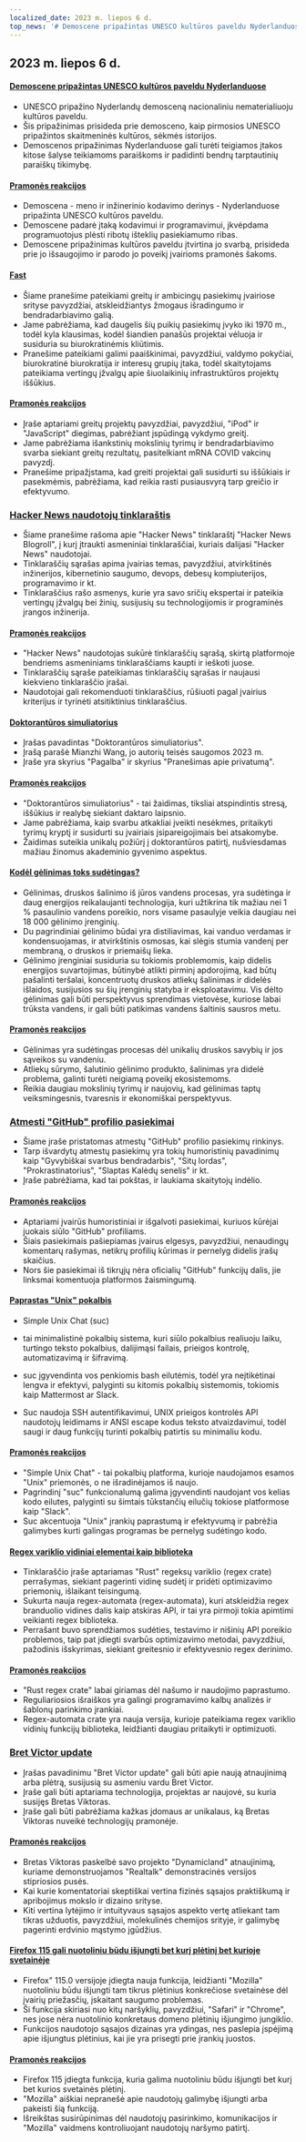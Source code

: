 ```yaml
---
localized_date: 2023 m. liepos 6 d.
top_news: '# Demoscene pripažintas UNESCO kultūros paveldu Nyderlanduose'
---
```


## 2023 m. liepos 6 d.

#### [Demoscene pripažintas UNESCO kultūros paveldu Nyderlanduose](http://demoscene-the-art-of-coding.net/2023/07/03/unescodemoscene-accepted-as-unesco-cultural-heritage-in-the-netherlands/)

- UNESCO pripažino Nyderlandų demosceną nacionaliniu nematerialiuoju kultūros paveldu.
- Šis pripažinimas prisideda prie demosceno, kaip pirmosios UNESCO pripažintos skaitmeninės kultūros, sėkmės istorijos.
- Demoscenos pripažinimas Nyderlanduose gali turėti teigiamos įtakos kitose šalyse teikiamoms paraiškoms ir padidinti bendrų tarptautinių paraiškų tikimybę.

#### [Pramonės reakcijos](http://news.ycombinator.com/item?id=36597460)

- Demoscena - meno ir inžinerinio kodavimo derinys - Nyderlanduose pripažinta UNESCO kultūros paveldu.
- Demoscene padarė įtaką kodavimui ir programavimui, įkvėpdama programuotojus plėsti ribotų išteklių pasiekiamumo ribas.
- Demoscene pripažinimas kultūros paveldu įtvirtina jo svarbą, prisideda prie jo išsaugojimo ir parodo jo poveikį įvairioms pramonės šakoms.

#### [Fast](https://patrickcollison.com/fast)

- Šiame pranešime pateikiami greitų ir ambicingų pasiekimų įvairiose srityse pavyzdžiai, atskleidžiantys žmogaus išradingumo ir bendradarbiavimo galią.
- Jame pabrėžiama, kad daugelis šių puikių pasiekimų įvyko iki 1970 m., todėl kyla klausimas, kodėl šiandien panašūs projektai vėluoja ir susiduria su biurokratinėmis kliūtimis.
- Pranešime pateikiami galimi paaiškinimai, pavyzdžiui, valdymo pokyčiai, biurokratinė biurokratija ir interesų grupių įtaka, todėl skaitytojams pateikiama vertingų įžvalgų apie šiuolaikinių infrastruktūros projektų iššūkius.

#### [Pramonės reakcijos](http://news.ycombinator.com/item?id=36605912)

- Įraše aptariami greitų projektų pavyzdžiai, pavyzdžiui, "iPod" ir "JavaScript" diegimas, pabrėžiant įspūdingą vykdymo greitį.
- Jame pabrėžiama išankstinių mokslinių tyrimų ir bendradarbiavimo svarba siekiant greitų rezultatų, pasitelkiant mRNA COVID vakcinų pavyzdį.
- Pranešime pripažįstama, kad greiti projektai gali susidurti su iššūkiais ir pasekmėmis, pabrėžiama, kad reikia rasti pusiausvyrą tarp greičio ir efektyvumo.

### [Hacker News naudotojų tinklaraštis](https://dm.hn)

- Šiame pranešime rašoma apie "Hacker News" tinklaraštį "Hacker News Blogroll", į kurį įtraukti asmeniniai tinklaraščiai, kuriais dalijasi "Hacker News" naudotojai.
- Tinklaraščių sąrašas apima įvairias temas, pavyzdžiui, atvirkštinės inžinerijos, kibernetinio saugumo, devops, debesų kompiuterijos, programavimo ir kt.
- Tinklaraščius rašo asmenys, kurie yra savo sričių ekspertai ir pateikia vertingų įžvalgų bei žinių, susijusių su technologijomis ir programinės įrangos inžinerija.

#### [Pramonės reakcijos](http://news.ycombinator.com/item?id=36605493)

- "Hacker News" naudotojas sukūrė tinklaraščių sąrašą, skirtą platformoje bendriems asmeniniams tinklaraščiams kaupti ir ieškoti juose.
- Tinklaraščių sąraše pateikiamas tinklaraščių sąrašas ir naujausi kiekvieno tinklaraščio įrašai.
- Naudotojai gali rekomenduoti tinklaraščius, rūšiuoti pagal įvairius kriterijus ir tyrinėti atsitiktinius tinklaraščius.

#### [Doktorantūros simuliatorius](https://research.wmz.ninja/projects/phd/index.html)

- Įrašas pavadintas "Doktorantūros simuliatorius".
- Įrašą parašė Mianzhi Wang, jo autorių teisės saugomos 2023 m.
- Įraše yra skyrius "Pagalba" ir skyrius "Pranešimas apie privatumą".

#### [Pramonės reakcijos](http://news.ycombinator.com/item?id=36597534)

- "Doktorantūros simuliatorius" - tai žaidimas, tiksliai atspindintis stresą, iššūkius ir realybę siekiant daktaro laipsnio.
- Jame pabrėžiama, kaip svarbu atkakliai įveikti nesėkmes, pritaikyti tyrimų kryptį ir susidurti su įvairiais įsipareigojimais bei atsakomybe.
- Žaidimas suteikia unikalų požiūrį į doktorantūros patirtį, nušviesdamas mažiau žinomus akademinio gyvenimo aspektus.

#### [Kodėl gėlinimas toks sudėtingas?](https://practical.engineering/blog/2023/6/28/why-is-desalination-so-difficult)

- Gėlinimas, druskos šalinimo iš jūros vandens procesas, yra sudėtinga ir daug energijos reikalaujanti technologija, kuri užtikrina tik mažiau nei 1 % pasaulinio vandens poreikio, nors visame pasaulyje veikia daugiau nei 18 000 gėlinimo įrenginių.
- Du pagrindiniai gėlinimo būdai yra distiliavimas, kai vanduo verdamas ir kondensuojamas, ir atvirkštinis osmosas, kai slėgis stumia vandenį per membraną, o druskos ir priemaišų lieka.
- Gėlinimo įrenginiai susiduria su tokiomis problemomis, kaip didelis energijos suvartojimas, būtinybė atlikti pirminį apdorojimą, kad būtų pašalinti teršalai, koncentruotų druskos atliekų šalinimas ir didelės išlaidos, susijusios su šių įrenginių statyba ir eksploatavimu. Vis dėlto gėlinimas gali būti perspektyvus sprendimas vietovėse, kuriose labai trūksta vandens, ir gali būti patikimas vandens šaltinis sausros metu.

#### [Pramonės reakcijos](http://news.ycombinator.com/item?id=36602909)

- Gėlinimas yra sudėtingas procesas dėl unikalių druskos savybių ir jos sąveikos su vandeniu.
- Atliekų sūrymo, šalutinio gėlinimo produkto, šalinimas yra didelė problema, galinti turėti neigiamą poveikį ekosistemoms.
- Reikia daugiau mokslinių tyrimų ir naujovių, kad gėlinimas taptų veiksmingesnis, tvaresnis ir ekonomiškai perspektyvus.

### [Atmesti "GitHub" profilio pasiekimai](https://github.com/Flet/rejected-github-profile-achievements)

- Šiame įraše pristatomas atmestų "GitHub" profilio pasiekimų rinkinys.
- Tarp išvardytų atmestų pasiekimų yra tokių humoristinių pavadinimų kaip "Gyvybiškai svarbus bendradarbis", "Sitų lordas", "Prokrastinatorius", "Slaptas Kalėdų senelis" ir kt.
- Įraše pabrėžiama, kad tai pokštas, ir laukiama skaitytojų indėlio.

#### [Pramonės reakcijos](http://news.ycombinator.com/item?id=36607439)

- Aptariami įvairūs humoristiniai ir išgalvoti pasiekimai, kuriuos kūrėjai juokais siūlo "GitHub" profiliams.
- Šiais pasiekimais pašiepiamas įvairus elgesys, pavyzdžiui, nenaudingų komentarų rašymas, netikrų profilių kūrimas ir pernelyg didelis įrašų skaičius.
- Nors šie pasiekimai iš tikrųjų nėra oficialių "GitHub" funkcijų dalis, jie linksmai komentuoja platformos žaismingumą.

#### [Paprastas "Unix" pokalbis](https://the-dam.org/docs/explanations/suc.html)

- Simple Unix Chat (suc)

- tai minimalistinė pokalbių sistema, kuri siūlo pokalbius realiuoju laiku, turtingo teksto pokalbius, dalijimąsi failais, prieigos kontrolę, automatizavimą ir šifravimą.
- suc įgyvendinta vos penkiomis bash eilutėmis, todėl yra neįtikėtinai lengva ir efektyvi, palyginti su kitomis pokalbių sistemomis, tokiomis kaip Mattermost ar Slack.
- Suc naudoja SSH autentifikavimui, UNIX prieigos kontrolės API naudotojų leidimams ir ANSI escape kodus teksto atvaizdavimui, todėl saugi ir daug funkcijų turinti pokalbių patirtis su minimaliu kodu.

#### [Pramonės reakcijos](http://news.ycombinator.com/item?id=36594916)

- "Simple Unix Chat" - tai pokalbių platforma, kurioje naudojamos esamos "Unix" priemonės, o ne išradinėjamos iš naujo.
- Pagrindinį "suc" funkcionalumą galima įgyvendinti naudojant vos kelias kodo eilutes, palyginti su šimtais tūkstančių eilučių tokiose platformose kaip "Slack".
- Suc akcentuoja "Unix" įrankių paprastumą ir efektyvumą ir pabrėžia galimybes kurti galingas programas be pernelyg sudėtingo kodo.

#### [Regex variklio vidiniai elementai kaip biblioteka](https://blog.burntsushi.net/regex-internals/)

- Tinklaraščio įraše aptariamas "Rust" regeksų variklio (regex crate) perrašymas, siekiant pagerinti vidinę sudėtį ir pridėti optimizavimo priemonių, išlaikant teisingumą.
- Sukurta nauja regex-automata (regex-automata), kuri atskleidžia regex branduolio vidines dalis kaip atskiras API, ir tai yra pirmoji tokia apimtimi veikianti regex biblioteka.
- Perrašant buvo sprendžiamos sudėties, testavimo ir nišinių API poreikio problemos, taip pat įdiegti svarbūs optimizavimo metodai, pavyzdžiui, pažodinis išskyrimas, siekiant greitesnio ir efektyvesnio regex derinimo.

#### [Pramonės reakcijos](http://news.ycombinator.com/item?id=36600263)

- "Rust regex crate" labai giriamas dėl našumo ir naudojimo paprastumo.
- Reguliariosios išraiškos yra galingi programavimo kalbų analizės ir šablonų parinkimo įrankiai.
- Regex-automata crate yra nauja versija, kurioje pateikiama regex variklio vidinių funkcijų biblioteka, leidžianti daugiau pritaikyti ir optimizuoti.

### [Bret Victor update](http://worrydream.com/July2023/)

- Įrašas pavadinimu "Bret Victor update" gali būti apie naują atnaujinimą arba plėtrą, susijusią su asmeniu vardu Bret Victor.
- Įraše gali būti aptariama technologija, projektas ar naujovė, su kuria susijęs Bretas Viktoras.
- Įraše gali būti pabrėžiama kažkas įdomaus ar unikalaus, ką Bretas Viktoras nuveikė technologijų pramonėje.

#### [Pramonės reakcijos](http://news.ycombinator.com/item?id=36596095)

- Bretas Viktoras paskelbė savo projekto "Dynamicland" atnaujinimą, kuriame demonstruojamos "Realtalk" demonstracinės versijos stipriosios pusės.
- Kai kurie komentatoriai skeptiškai vertina fizinės sąsajos praktiškumą ir apribojimus mokslo ir dizaino srityse.
- Kiti vertina lytėjimo ir intuityvaus sąsajos aspekto vertę atliekant tam tikras užduotis, pavyzdžiui, molekulinės chemijos srityje, ir galimybę pagerinti erdvinio mąstymo įgūdžius.

#### [Firefox 115 gali nuotoliniu būdu išjungti bet kurį plėtinį bet kurioje svetainėje](https://lapcatsoftware.com/articles/2023/7/1.html)

- Firefox" 115.0 versijoje įdiegta nauja funkcija, leidžianti "Mozilla" nuotoliniu būdu išjungti tam tikrus plėtinius konkrečiose svetainėse dėl įvairių priežasčių, įskaitant saugumo problemas.
- Ši funkcija skiriasi nuo kitų naršyklių, pavyzdžiui, "Safari" ir "Chrome", nes jose nėra nuotolinio konkretaus domeno plėtinių išjungimo jungiklio.
- Funkcijos naudotojo sąsajos dizainas yra ydingas, nes paslepia įspėjimą apie išjungtus plėtinius, kai jie yra prisegti prie įrankių juostos.

#### [Pramonės reakcijos](http://news.ycombinator.com/item?id=36602193)

- Firefox 115 įdiegta funkcija, kuria galima nuotoliniu būdu išjungti bet kurį bet kurios svetainės plėtinį.
- "Mozilla" aiškiai nepranešė apie naudotojų galimybę išjungti arba pakeisti šią funkciją.
- Išreikštas susirūpinimas dėl naudotojų pasirinkimo, komunikacijos ir "Mozilla" vaidmens kontroliuojant naudotojų naršymo patirtį.
